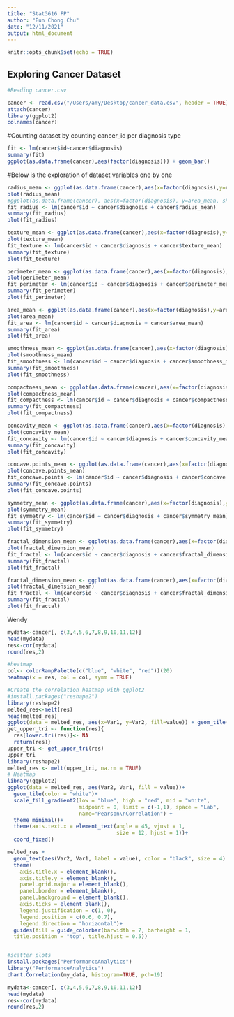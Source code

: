 ```yaml
---
title: "Stat3616 FP"
author: "Eun Chong Chu"
date: "12/11/2021"
output: html_document
---
```


```r
knitr::opts_chunk$set(echo = TRUE)
```

## Exploring Cancer Dataset

```r
#Reading cancer.csv

cancer <- read.csv("/Users/amy/Desktop/cancer_data.csv", header = TRUE)
attach(cancer)
library(ggplot2)
colnames(cancer)
```

#Counting dataset by counting cancer_id per diagnosis type
```r
fit <- lm(cancer$id~cancer$diagnosis)
summary(fit)
ggplot(as.data.frame(cancer),aes(factor(diagnosis))) + geom_bar()
```
#Below is the exploration of dataset variables one by one
```r
radius_mean <- ggplot(as.data.frame(cancer),aes(x=factor(diagnosis),y=radius_mean)) + geom_boxplot() + geom_smooth(method="lm",se=TRUE, fullrange=FALSE, level=0.95)
plot(radius_mean)
#ggplot(as.data.frame(cancer), aes(x=factor(diagnosis), y=area_mean, shape=area_worst, color=area_se)) + geom_point()
fit_radius <- lm(cancer$id ~ cancer$diagnosis + cancer$radius_mean)
summary(fit_radius)
plot(fit_radius)
```

```r
texture_mean <- ggplot(as.data.frame(cancer),aes(x=factor(diagnosis),y=texture_mean)) + geom_boxplot() + geom_smooth(method="lm",se=TRUE, fullrange=FALSE, level=0.95)
plot(texture_mean)
fit_texture <- lm(cancer$id ~ cancer$diagnosis + cancer$texture_mean)
summary(fit_texture)
plot(fit_texture)
```

```r
perimeter_mean <- ggplot(as.data.frame(cancer),aes(x=factor(diagnosis),y=perimeter_mean)) + geom_boxplot() + geom_smooth(method="lm",se=TRUE, fullrange=FALSE, level=0.95)
plot(perimeter_mean)
fit_perimeter <- lm(cancer$id ~ cancer$diagnosis + cancer$perimeter_mean)
summary(fit_perimeter)
plot(fit_perimeter)
```

```r
area_mean <- ggplot(as.data.frame(cancer),aes(x=factor(diagnosis),y=area_mean)) + geom_boxplot() + geom_smooth(method="lm",se=TRUE, fullrange=FALSE, level=0.95)
plot(area_mean)
fit_area <- lm(cancer$id ~ cancer$diagnosis + cancer$area_mean)
summary(fit_area)
plot(fit_area)
```

```r
smoothness_mean <- ggplot(as.data.frame(cancer),aes(x=factor(diagnosis),y=smoothness_mean)) + geom_boxplot() + geom_smooth(method="lm",se=TRUE, fullrange=FALSE, level=0.95)
plot(smoothness_mean)
fit_smoothness <- lm(cancer$id ~ cancer$diagnosis + cancer$smoothness_mean)
summary(fit_smoothness)
plot(fit_smoothness)
```


```r
compactness_mean <- ggplot(as.data.frame(cancer),aes(x=factor(diagnosis),y=compactness_mean)) + geom_boxplot() + geom_smooth(method="lm",se=TRUE, fullrange=FALSE, level=0.95)
plot(compactness_mean)
fit_compactness <- lm(cancer$id ~ cancer$diagnosis + cancer$compactness_mean)
summary(fit_compactness)
plot(fit_compactness)
```


```r
concavity_mean <- ggplot(as.data.frame(cancer),aes(x=factor(diagnosis),y=concavity_mean)) + geom_boxplot() + geom_smooth(method="lm",se=TRUE, fullrange=FALSE, level=0.95)
plot(concavity_mean)
fit_concavity <- lm(cancer$id ~ cancer$diagnosis + cancer$concavity_mean)
summary(fit_concavity)
plot(fit_concavity)
```

```r
concave.points_mean <- ggplot(as.data.frame(cancer),aes(x=factor(diagnosis),y=concave.points_mean)) + geom_boxplot() + geom_smooth(method="lm",se=TRUE, fullrange=FALSE, level=0.95)
plot(concave.points_mean)
fit_concave.points <- lm(cancer$id ~ cancer$diagnosis + cancer$concave.points_mean)
summary(fit_concave.points)
plot(fit_concave.points)
```

```r
symmetry_mean <- ggplot(as.data.frame(cancer),aes(x=factor(diagnosis),y=symmetry_mean)) + geom_boxplot() + geom_smooth(method="lm",se=TRUE, fullrange=FALSE, level=0.95)
plot(symmetry_mean)
fit_symmetry <- lm(cancer$id ~ cancer$diagnosis + cancer$symmetry_mean)
summary(fit_symmetry)
plot(fit_symmetry)
```


```r
fractal_dimension_mean <- ggplot(as.data.frame(cancer),aes(x=factor(diagnosis),y=fractal_dimension_mean)) + geom_boxplot() + geom_smooth(method="lm",se=TRUE, fullrange=FALSE, level=0.95)
plot(fractal_dimension_mean)
fit_fractal <- lm(cancer$id ~ cancer$diagnosis + cancer$fractal_dimension_mean)
summary(fit_fractal)
plot(fit_fractal)
```





```r
fractal_dimension_mean <- ggplot(as.data.frame(cancer),aes(x=factor(diagnosis),y=fractal_dimension_mean)) + geom_point() + geom_smooth(method="lm",se=TRUE, fullrange=FALSE, level=0.95)
plot(fractal_dimension_mean)
fit_fractal <- lm(cancer$id ~ cancer$diagnosis + cancer$fractal_dimension_mean)
summary(fit_fractal)
plot(fit_fractal)
```


######## Wendy ########## 

```r
mydata<-cancer[, c(3,4,5,6,7,8,9,10,11,12)]
head(mydata)
res<-cor(mydata)
round(res,2)

#heatmap
col<- colorRampPalette(c("blue", "white", "red"))(20)
heatmap(x = res, col = col, symm = TRUE)

#Create the correlation heatmap with ggplot2
#install.packages("reshape2")
library(reshape2)
melted_res<-melt(res)
head(melted_res)
ggplot(data = melted_res, aes(x=Var1, y=Var2, fill=value)) + geom_tile()
get_upper_tri <- function(res){
  res[lower.tri(res)]<- NA
  return(res)}
upper_tri <- get_upper_tri(res)
upper_tri
library(reshape2)
melted_res <- melt(upper_tri, na.rm = TRUE)
# Heatmap
library(ggplot2)
ggplot(data = melted_res, aes(Var2, Var1, fill = value))+ 
  geom_tile(color = "white")+
  scale_fill_gradient2(low = "blue", high = "red", mid = "white", 
                       midpoint = 0, limit = c(-1,1), space = "Lab", 
                       name="Pearson\nCorrelation") +
  theme_minimal()+ 
  theme(axis.text.x = element_text(angle = 45, vjust = 1, 
                                   size = 12, hjust = 1))+
  coord_fixed()

melted_res + 
  geom_text(aes(Var2, Var1, label = value), color = "black", size = 4) +
  theme(
    axis.title.x = element_blank(),
    axis.title.y = element_blank(),
    panel.grid.major = element_blank(),
    panel.border = element_blank(),
    panel.background = element_blank(),
    axis.ticks = element_blank(),
    legend.justification = c(1, 0),
    legend.position = c(0.6, 0.7),
    legend.direction = "horizontal")+
  guides(fill = guide_colorbar(barwidth = 7, barheight = 1,
  title.position = "top", title.hjust = 0.5))


#scatter plots
install.packages("PerformanceAnalytics")
library("PerformanceAnalytics")
chart.Correlation(my_data, histogram=TRUE, pch=19)
```




```r

mydata<-cancer[, c(3,4,5,6,7,8,9,10,11,12)]
head(mydata)
res<-cor(mydata)
round(res,2)
```
